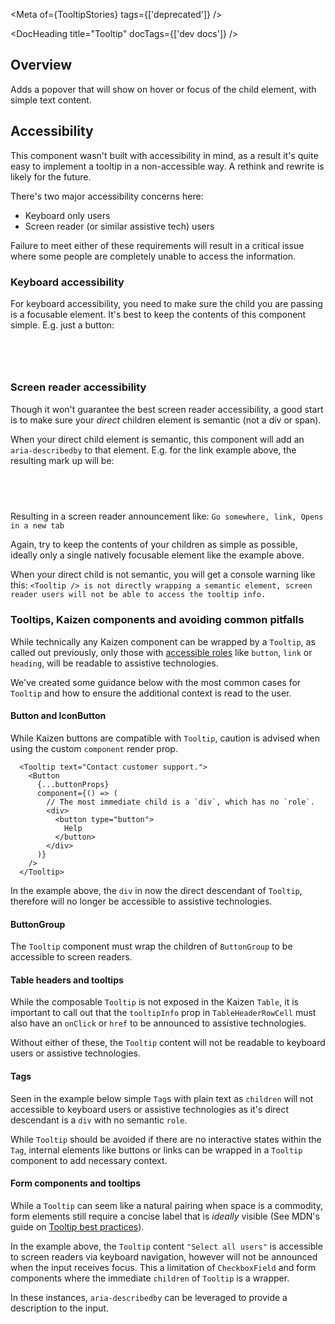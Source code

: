 
<Meta of={TooltipStories} tags={['deprecated']} />

<DocHeading title="Tooltip" docTags={['dev docs']} />

<ResourceLinks
  sourceCode="https://github.com/cultureamp/kaizen-design-system/tree/main/packages/components/src/Tooltip"
  figma="https://www.figma.com/file/eZKEE5kXbEMY3lx84oz8iN/%F0%9F%92%9C-UI-Kit%3A-Heart?type=design&node-id=1929%3A32006&mode=design&t=LwTCBZ5E1uRvOA1l-1"
  designGuidelines="https://cultureamp.atlassian.net/wiki/spaces/DesignSystem/pages/3075604978/Tooltip"
/>

<ReplacementNotice />

<Installation
  installCommand="pnpm add @kaizen/components"
  importStatement='import { Tooltip } from "@kaizen/components"'
/>

## Overview

Adds a popover that will show on hover or focus of the child element, with simple text content.

<Canvas of={TooltipStories.Playground} />
<Controls of={TooltipStories.Playground} />

## Accessibility

This component wasn't built with accessibility in mind, as a result it's quite easy to implement a tooltip in a non-accessible way. A rethink and rewrite is likely for the future.

There's two major accessibility concerns here:

- Keyboard only users
- Screen reader (or similar assistive tech) users

Failure to meet either of these requirements will result in a critical issue where some people are completely unable to access the information.

### Keyboard accessibility

For keyboard accessibility, you need to make sure the child you are passing is a focusable element. It's best to keep the contents of this component simple. E.g. just a button:

```jsx
<Tooltip text="Opens in a new tab">
  <Button href="/path" label="Go somewhere" />
</Tooltip>
```

### Screen reader accessibility

Though it won't guarantee the best screen reader accessibility, a good start is to make sure your _direct_ children element is semantic (not a div or span).

When your direct child element is semantic, this component will add an `aria-describedby` to that element. E.g. for the link example above, the resulting mark up will be:

```html
<a href="path" aria-describedby="tooltip">Go somewhere</a>
<!-- (in a portal) -->
<div id="tooltip-id">Opens in a new tab</div>
```

Resulting in a screen reader announcement like:
`Go somewhere, link, Opens in a new tab`

Again, try to keep the contents of your children as simple as possible, ideally only a single natively focusable element like the example above.

When your direct child is not semantic, you will get a console warning like this:
`<Tooltip /> is not directly wrapping a semantic element, screen reader users will not be able to access the tooltip info.`

### Tooltips, Kaizen components and avoiding common pitfalls

While technically any Kaizen component can be wrapped by a `Tooltip`, as called out previously, only those with [accessible roles](https://developer.mozilla.org/en-US/docs/Web/Accessibility/ARIA/Roles) like `button`, `link` or `heading`, will be readable to assistive technologies.

We've created some guidance below with the most common cases for `Tooltip` and how to ensure the additional context is read to the user.

#### Button and IconButton

<Canvas of={TooltipStories.ButtonsWithTooltip} />

While Kaizen buttons are compatible with `Tooltip`, caution is advised when using the custom `component` render prop.

```JSX
  <Tooltip text="Contact customer support.">
    <Button
      {...buttonProps}
      component={() => (
        // The most immediate child is a `div`, which has no `role`.
        <div>
          <button type="button">
            Help
          </button>
        </div>
      )}
    />
  </Tooltip>
```

In the example above, the `div` in now the direct descendant of `Tooltip`, therefore will no longer be accessible to assistive technologies.

#### ButtonGroup

The `Tooltip` component must wrap the children of `ButtonGroup` to be accessible to screen readers.

<Canvas of={TooltipStories.ButtonGroupWithTooltip} />

#### Table headers and tooltips

While the composable `Tooltip` is not exposed in the Kaizen `Table`, it is important to call out that the `tooltipInfo` prop in `TableHeaderRowCell` must also have an `onClick` or `href` to be announced to assistive technologies.

<Canvas of={TooltipStories.TableHeadersWithTooltips} />

Without either of these, the `Tooltip` content will not be readable to keyboard users or assistive technologies.

#### Tags

Seen in the example below simple `Tag`s with plain text as `children` will not accessible to keyboard users or assistive technologies as it's direct descendant is a `div` with no semantic `role`.

<Canvas of={TooltipStories.TagWithHoverOnlyTooltip} />

While `Tooltip` should be avoided if there are no interactive states within the `Tag`, internal elements like buttons or links can be wrapped in a `Tooltip` component to add necessary context.

<Canvas of={TooltipStories.TagWithTooltip} />

#### Form components and tooltips

While a `Tooltip` can seem like a natural pairing when space is a commodity, form elements still require a concise label that is _ideally_ visible (See MDN's guide on [Tooltip best practices](https://developer.mozilla.org/en-US/docs/Web/Accessibility/ARIA/Roles/tooltip_role#best_practices)).

<Canvas of={TooltipStories.CheckboxFieldTooltip} />

In the example above, the `Tooltip` content `"Select all users"` is accessible to screen readers via keyboard navigation, however will not be announced when the input receives focus. This a limitation of `CheckboxField` and form components where the immediate `children` of `Tooltip` is a wrapper.

<Canvas of={TooltipStories.CheckboxFieldWithDescriptionTooltip} />

In these instances, `aria-describedby` can be leveraged to provide a description to the input.
